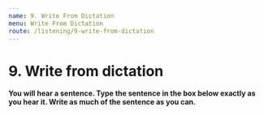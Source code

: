 ```yaml
---
name: 9. Write From Dictation
menu: Write From Dictation
route: /listening/9-write-from-dictation
---
```



# 9. Write from dictation

**You will hear a sentence. Type the sentence in the box below exactly as you hear it. Write as much of the sentence as you can.**

<WriteFromDictationList
  start={401}
  total={50}
  data={WriteFromDictationDataFrom401To500}
/>
